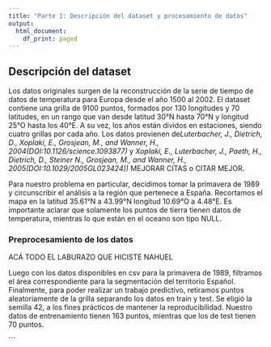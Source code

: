 ```yaml
---
title: "Parte 1: Descripción del dataset y procesamiento de datos"
output:
  html_document:
    df_print: paged
---
```


## Descripción del dataset

Los datos originales surgen de la reconstrucción de la serie de tiempo de datos de temperatura para Europa desde el año 1500 al 2002. El dataset contiene una grilla de 9100 puntos, formados por 130 longitudes y 70 latitudes, en un rango que van desde latitud 30°N hasta 70°N y longitud 25°O hasta los 40°E. A su vez, los años están dividos en estaciones, siendo cuatro grillas por cada año. Los datos provienen de*Luterbacher, J., Dietrich, D., Xoplaki, E., Grosjean, M., and Wanner, H., 2004(DOI:10.1126/science.1093877)* y *Xoplaki, E., Luterbacher, J., Paeth, H., Dietrich, D., Steiner N., Grosjean, M., and Wanner, H., 2005(DOI:10.1029/2005GL023424))* MEJORAR CITAS o CITAR MEJOR.

Para nuestro problema en particular, decidimos tomar la primavera de 1989 y circunscribir el análisis a la región que pertenece a España. Recortamos el mapa en la latitud 35.61°N a 43.99°N longitud 10.69°O a 4.48°E. Es importante aclarar que solamente los puntos de tierra tienen datos de temperatura, mientras lo que están en el oceano son tipo NULL.  

### Preprocesamiento de los datos

ACÁ TODO EL LABURAZO QUE HICISTE NAHUEL

Luego con los datos disponibles en csv para la primavera de 1989, filtramos el área correspondiente para la segmentación del territorio Español. Finalmente, para poder realizar un trabajo predictivo, retiramos puntos aleatoriamente de la grilla separando los datos en train y test. Se eligió la semilla 42, a los fines prácticos de mantener la reproducibilidad. Nuestro datos de entrenamiento tienen 163 puntos, mientras que los de test tienen 70 puntos. 


```

